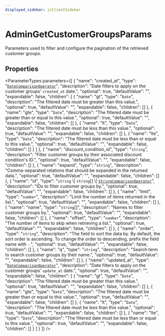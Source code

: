 ```yaml
---
displayed_sidebar: jsClientSidebar
---
```



# AdminGetCustomerGroupsParams

Parameters used to filter and configure the pagination of the retrieved customer groups.

## Properties

<ParameterTypes parameters={[
  {
    "name": "created_at",
    "type": "[`DateComparisonOperator`](internal.DateComparisonOperator.mdx)",
    "description": "Date filters to apply on the customer groups' `created_at` date.",
    "optional": true,
    "defaultValue": "",
    "expandable": false,
    "children": [
      {
        "name": "gt",
        "type": "`Date`",
        "description": "The filtered date must be greater than this value.",
        "optional": true,
        "defaultValue": "",
        "expandable": false,
        "children": []
      },
      {
        "name": "gte",
        "type": "`Date`",
        "description": "The filtered date must be greater than or equal to this value.",
        "optional": true,
        "defaultValue": "",
        "expandable": false,
        "children": []
      },
      {
        "name": "lt",
        "type": "`Date`",
        "description": "The filtered date must be less than this value.",
        "optional": true,
        "defaultValue": "",
        "expandable": false,
        "children": []
      },
      {
        "name": "lte",
        "type": "`Date`",
        "description": "The filtered date must be less than or equal to this value.",
        "optional": true,
        "defaultValue": "",
        "expandable": false,
        "children": []
      }
    ]
  },
  {
    "name": "discount_condition_id",
    "type": "`string`",
    "description": "Filter customer groups by their associated discount condition's ID.",
    "optional": true,
    "defaultValue": "",
    "expandable": false,
    "children": []
  },
  {
    "name": "expand",
    "type": "`string`",
    "description": "Comma-separated relations that should be expanded in the returned data.",
    "optional": true,
    "defaultValue": "",
    "expandable": false,
    "children": []
  },
  {
    "name": "id",
    "type": "`string` \\| `string`[] \\| [`StringComparisonOperator`](internal.StringComparisonOperator.mdx)",
    "description": "IDs to filter customer groups by.",
    "optional": true,
    "defaultValue": "",
    "expandable": false,
    "children": []
  },
  {
    "name": "limit",
    "type": "`number`",
    "description": "Limit the number of items returned in the list.",
    "optional": true,
    "defaultValue": "",
    "expandable": false,
    "children": []
  },
  {
    "name": "name",
    "type": "`string`[]",
    "description": "Names to filter customer groups by.",
    "optional": true,
    "defaultValue": "",
    "expandable": false,
    "children": []
  },
  {
    "name": "offset",
    "type": "`number`",
    "description": "The number of items to skip when retrieving a list.",
    "optional": true,
    "defaultValue": "",
    "expandable": false,
    "children": []
  },
  {
    "name": "order",
    "type": "`string`",
    "description": "The field to sort the data by. By default, the sort order is ascending. To change the order to descending, prefix the field name with `-`.",
    "optional": true,
    "defaultValue": "",
    "expandable": false,
    "children": []
  },
  {
    "name": "q",
    "type": "`string`",
    "description": "Search term to search customer groups by their name.",
    "optional": true,
    "defaultValue": "",
    "expandable": false,
    "children": []
  },
  {
    "name": "updated_at",
    "type": "[`DateComparisonOperator`](internal.DateComparisonOperator.mdx)",
    "description": "Date filters to apply on the customer groups' `update_at` date.",
    "optional": true,
    "defaultValue": "",
    "expandable": false,
    "children": [
      {
        "name": "gt",
        "type": "`Date`",
        "description": "The filtered date must be greater than this value.",
        "optional": true,
        "defaultValue": "",
        "expandable": false,
        "children": []
      },
      {
        "name": "gte",
        "type": "`Date`",
        "description": "The filtered date must be greater than or equal to this value.",
        "optional": true,
        "defaultValue": "",
        "expandable": false,
        "children": []
      },
      {
        "name": "lt",
        "type": "`Date`",
        "description": "The filtered date must be less than this value.",
        "optional": true,
        "defaultValue": "",
        "expandable": false,
        "children": []
      },
      {
        "name": "lte",
        "type": "`Date`",
        "description": "The filtered date must be less than or equal to this value.",
        "optional": true,
        "defaultValue": "",
        "expandable": false,
        "children": []
      }
    ]
  }
]} />
